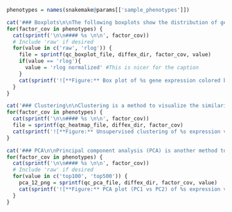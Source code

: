 ```r
phenotypes = names(snakemake@params[['sample_phenotypes']])

cat('### Boxplots\n\nThe following boxplots show the distribution of gene expression counts in the different samples.\n\n')
for(factor_cov in phenotypes) {
  cat(sprintf('\n\n#### %s \n\n', factor_cov))
  # Include 'raw' if desired
  for(value in c('raw', 'rlog')) {
    file = sprintf(qc_boxplot_file, diffex_dir, factor_cov, value)
    if(value == 'rlog'){
      value = 'rlog normalized' #This is nicer for the caption
    }
    cat(sprintf('![**Figure:** Box plot of %s gene expression colored by %s.](%s) \n\n', value, factor_cov, file))
  }
}
```

```r
cat('### Clustering\n\nClustering is a method to visualize the similarity and difference among samples. Unsupervised clustering using complete linkage of the Euclidian distances of the gene expression profiles of pairwise samples is shown below.\n\n')
for(factor_cov in phenotypes) {
  cat(sprintf('\n\n#### %s \n\n', factor_cov))
  file = sprintf(qc_heatmap_file, diffex_dir, factor_cov)
  cat(sprintf('![**Figure:** Unsupervised clustering of %s expression values colored by %s.](%s) \n\n', value, factor_cov, file))
}
```

```r
cat('### PCA\n\nPrincipal component analysis (PCA) is another method to visualize the similarity and difference among samples. PCA was applied to the normalized gene expression profiles of the samples.\n\n')
for(factor_cov in phenotypes) {
  cat(sprintf('\n\n#### %s \n\n', factor_cov))
  # Include 'raw' if desired
  for(value in c('top100', 'top500')) {
    pca_12_png = sprintf(qc_pca_file, diffex_dir, factor_cov, value)
    cat(sprintf('![**Figure:** PCA plot (PC1 vs PC2) of %s expression values colored by %s.](%s) \n\n', value, factor_cov, pca_12_png))
  }
}
```
